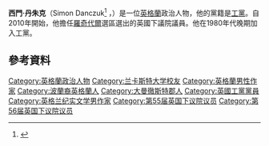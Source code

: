 '''西門·丹朱克'''（Simon Danczuk<ref>{{London Gazette |issue=59418 |date=13 May 2010 |startpage=8737}}</ref> ，{{bd|1966年|10月24日}}）是一位[[英格蘭|英格蘭]]政治人物，他的黨籍是[[工黨_(英國)|工黨]]。自2010年開始，他擔任[[羅奇代爾_(英國國會選區)|羅奇代爾]]選區選出的英國下議院議員。他在1980年代晚期加入工黨。
==參考資料==
{{Reflist}}

{{DEFAULTSORT: Danczuk, Simon}}
[[Category:英格蘭政治人物|Category:英格蘭政治人物]]
[[Category:兰卡斯特大学校友|Category:兰卡斯特大学校友]]
[[Category:英格蘭男性作家|Category:英格蘭男性作家]]
[[Category:波蘭裔英格蘭人|Category:波蘭裔英格蘭人]]
[[Category:大曼徹斯特郡人|Category:大曼徹斯特郡人]]
[[Category:英國工黨黨員|Category:英國工黨黨員]]
[[Category:英格兰纪实文学男作家|Category:英格兰纪实文学男作家]]
[[Category:第55届英国下议院议员|Category:第55届英国下议院议员]]
[[Category:第56届英国下议院议员|Category:第56届英国下议院议员]]